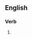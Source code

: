 ==English==

===Verb===
{{head|en|verb form}}

# {{present participle of|redevelop|lang=en|nocat=1}}